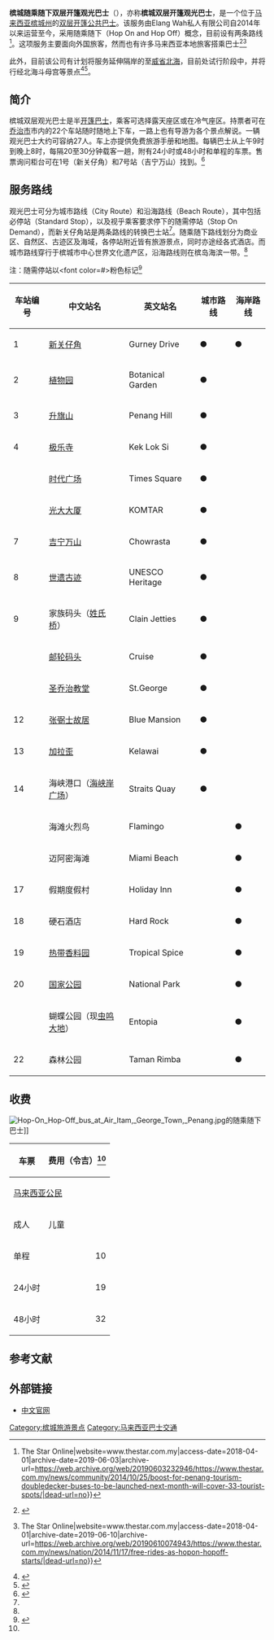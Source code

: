 {{Infobox Bus Route
| image=Hop-On Hop-Off bus at Gurney Drive, George Town, Penang.jpg
| number=槟城随乘随下双层开篷观光巴士<br />
Penang Hop On Hop Off Bus 
| operator=Elang Wah私人有限公司
| start=[[新关仔角|新关仔角]]
| via=[[合您广场|合您广场]]等
| level= 09:00 - 20:00
| frequency= 20至30分钟
| Other_route=无
| vehicle=[[双层巴士|双层]][[開蓬巴士|开篷]][[公共巴士|公共巴士]]
| bgcolor=#5555FF
| fontcolor=#FFFF00
| website={{URL|http://www.myhoponhopoff.com/pg/chinese/|中文官网}}
<br />
{{URL|http://www.myhoponhopoff.com/pg/|英文官网}}
<br />
☎1-800-88-5546
|open=2014
|locale={{MAS}}[[槟城州|槟城州]][[乔治市|乔治市]]
|caption=一辆位于[[新关仔角|新关仔角]]的随乘随下巴士}}
{{HOHO Penang}}
'''槟城随乘随下双层开篷观光巴士'''（{{lang-en|Penang Hop On Hop Off Bus}}），亦称'''槟城双层开篷观光巴士'''，是一个位于[[马来西亚|马来西亚]][[槟城州|槟城州]]的[[双层巴士|双层]][[開蓬巴士|开篷]][[公共巴士|公共巴士]]。该服务由Elang Wah私人有限公司自2014年以来运营至今，采用随乘随下（Hop On and Hop Off）概念，目前设有两条路线<ref>{{Cite web|url=https://www.thestar.com.my/news/community/2014/10/25/boost-for-penang-tourism-doubledecker-buses-to-be-launched-next-month-will-cover-33-tourist-spots/|title=Boost for Penang tourism - Community {{!}} The Star Online|website=www.thestar.com.my|access-date=2018-04-01|archive-date=2019-06-03|archive-url=https://web.archive.org/web/20190603232946/https://www.thestar.com.my/news/community/2014/10/25/boost-for-penang-tourism-doubledecker-buses-to-be-launched-next-month-will-cover-33-tourist-spots/|dead-url=no}}</ref>。这项服务主要面向外国旅客，然而也有许多马来西亚本地旅客搭乘巴士<ref name=":3">{{Cite web|url=http://www.penangtrails.com.my/penang-hop-on-hop-off-bus/|title=Penang Hop-On Hop-Off Bus|last=|first=|date=|website=Penang Trails|access-date=|archive-url=https://web.archive.org/web/20170421042253/http://www.penangtrails.com.my/penang-hop-on-hop-off-bus/|archive-date=2017-04-21|dead-url=yes}}</ref><ref>{{Cite web|url=https://www.thestar.com.my/news/nation/2014/11/17/free-rides-as-hopon-hopoff-starts/|title=Free rides as ‘Hop-On Hop-Off’ starts - Nation {{!}} The Star Online|website=www.thestar.com.my|access-date=2018-04-01|archive-date=2019-06-10|archive-url=https://web.archive.org/web/20190610074943/https://www.thestar.com.my/news/nation/2014/11/17/free-rides-as-hopon-hopoff-starts/|dead-url=no}}</ref>

此外，目前该公司有计划将服务延伸隔岸的至[[威省|威省]][[北海_(槟城)|北海]]，目前处试行阶段中，并将行经北海斗母宫等景点<ref>{{cite news|url=http://www.enanyang.my/news/20160730/%E5%85%8D%E8%B4%B9%E4%B9%98%E5%8F%8C%E5%B1%82%E5%BC%80%E7%AF%B7%E5%B7%B4%E5%A3%ABbr-hoho%E4%BB%8A%E5%BC%80%E8%B7%91%E7%95%85%E6%B8%B8%E6%A7%9F%E5%A8%81/|title=免费乘双层开篷巴士 HOHO今开跑畅游槟威|publisher=[[e南洋|e南洋]]|accessdate=2018-02-28|archive-date=2018-08-16|archive-url=https://web.archive.org/web/20180816085600/http://www.enanyang.my/news/20160730/%E5%85%8D%E8%B4%B9%E4%B9%98%E5%8F%8C%E5%B1%82%E5%BC%80%E7%AF%B7%E5%B7%B4%E5%A3%ABbr-hoho%E4%BB%8A%E5%BC%80%E8%B7%91%E7%95%85%E6%B8%B8%E6%A7%9F%E5%A8%81/|dead-url=no}}</ref><ref>{{cite web|url=http://www.sinchew.com.my/node/1552908|title=可全景观拍摄沿途风光．开篷双层巴士开到北海|date=2016-08-02|publisher=[[星洲网|星洲网]]|access-date=2018-02-28|archive-date=2019-06-05|archive-url=https://web.archive.org/web/20190605150209/http://www.sinchew.com.my/node/1552908|dead-url=no}}</ref>。

==简介==
槟城双层观光巴士是半[[開蓬巴士|开篷巴士]]，乘客可选择露天座区或在冷气座区。持票者可在[[乔治市|乔治市]]市内的22个车站随时随地上下车，一路上也有导游为各个景点解说。一辆观光巴士大约可容纳27人。车上亦提供免费旅游手册和地图。每辆巴士从上午9时到晚上8时，每隔20至30分钟载客一趟，附有24小时或48小时和单程的车票。售票询问柜台可在1号（新关仔角）和7号站（吉宁万山）找到。<ref name="myhoponhopoff.com">{{cite web|url=http://www.myhoponhopoff.com/pg/chinese/|title=Penang Hop On Hop Off - Mandarin Version|website=www.myhoponhopoff.com|access-date=2017-04-02|archive-date=2018-06-10|archive-url=https://web.archive.org/web/20180610103035/http://www.myhoponhopoff.com/pg/chinese/|dead-url=no}}</ref>

==服务路线==
观光巴士可分为城市路线（City Route）和沿海路线（Beach Route），其中包括必停站（Standard Stop），以及视乎乘客要求停下的随需停站（Stop On Demand），而新关仔角站是两条路线的转换巴士站<ref name=":3" />。随乘随下路线划分为商业区、自然区、古迹区及海域，各停站附近皆有旅游景点，同时亦途经各式酒店。而城市路线穿行于槟城市中心世界文化遗产区，沿海路线则在槟岛海滨一带。<ref name="myhoponhopoff.com"/>

注：随需停站以<font color=#{{MBUS color|p}}>粉色</font>标记<ref>{{cite web|url=http://www.myhoponhopoff.com/pg/index.php?pageid=71|title=Penang Hop-On Hop-Off Official Website|website=www.myhoponhopoff.com|access-date=2017-04-02|archive-date=2018-06-04|archive-url=https://web.archive.org/web/20180604092434/http://www.myhoponhopoff.com/pg/index.php?pageid=71|dead-url=no}}</ref>
{| class="wikitable"
|-
! 车站编号 !! 中文站名 !! 英文站名 !! 城市路线 !! 海岸路线
|-
| 1 || [[新关仔角|新关仔角]] || Gurney Drive || ● || ●
|-
| 2 || [[槟城植物园|植物园]] || Botanical Garden || ● || 
|-
| 3 || [[升旗山|升旗山]] || Penang Hill || ● || 
|-
| 4 || [[槟城极乐寺|极乐寺]] || Kek Lok Si || ● || 
|-
| {{color|#{{MBUS color|p}}|5}} || [[槟城时代广场|时代广场]] || Times Square || ● || 
|-
| {{color|#{{MBUS color|p}}|6}} || [[光大大厦|光大大厦]] || KOMTAR || ● || 
|-
| 7 || [[吉宁万山|吉宁万山]] || Chowrasta || ● || 
|-
| 8 || [[乔治市|世遗古迹]] || UNESCO Heritage || ● || 
|-
| 9 || 家族码头（[[姓氏桥|姓氏桥]]） || Clain Jetties || ● || 
|-
| {{color|#{{MBUS color|p}}|10}} || [[瑞典咸码头|邮轮码头]] || Cruise || ● || 
|-
| {{color|#{{MBUS color|p}}|11}} || [[圣乔治教堂_(槟城)|圣乔治教堂]] || St.George || ● || 
|-
| 12 || [[张弼士故居_(马来西亚)|张弼士故居]] || Blue Mansion || ● || 
|-
| 13 || [[槟城卧佛寺|加拉歪]] || Kelawai || ● || 
|-
| 14 || 海峡港口（[[海峡岸广场|海峡岸广场]]） || Straits Quay || ● || 
|-
| {{color|#{{MBUS color|p}}|15}} || 海滩火烈鸟 || Flamingo ||  || ●
|-
| {{color|#{{MBUS color|p}}|16}} || 迈阿密海滩 || Miami Beach ||  || ●
|-
| 17 || 假期度假村 || Holiday Inn ||  || ●
|-
| 18 || 硬石酒店 || Hard Rock ||  || ●
|-
| 19 || [[热带香料园|热带香料园]] || Tropical Spice ||  || ●
|-
| 20 || [[槟城国家公园|国家公园]] || National Park ||  || ●
|-
| {{color|#{{MBUS color|p}}|21}} || 蝴蝶公园（现[[虫鸣大地|虫鸣大地]]） || Entopia ||  || ●
|-
| 22 || 森林公园 || Taman Rimba ||  || ●
|}

== 收费 ==
[[File:Hop-On_Hop-Off_bus_at_Air_Itam,_George_Town,_Penang.jpg|left]]的随乘随下巴士]]
{| class="wikitable"
! rowspan="3" |车票
! colspan="4" |费用（令吉）<ref name=":3" />
|-
! colspan="2" |[[马来西亚人|马来西亚公民]]
! colspan="2" |非马来西亚公民
|-
!成人
!儿童
!成人
!儿童
|-
|单程
| align="right" |10
| align="right" |5
| align="right" |20
| align="right" |10
|-
|24小时
| align="right" |19
| align="right" |12
| colspan="2"  align="right" |N/A<ref name=":0">{{Cite web|url=http://www.myhoponhopoff.com/pg/index.php?pageid=1|title=Penang Hop-On Hop-Off Official Website|website=www.myhoponhopoff.com|language=en|access-date=2018-04-01|archive-date=2016-11-15|archive-url=https://web.archive.org/web/20161115215546/http://www.myhoponhopoff.com/pg/index.php?pageid=1|dead-url=no}}</ref>
|-
|48小时
| align="right" |32
| align="right" |20
| colspan="2"  align="right" |N/A<ref name=":0" />
|}

==参考文献==
{{Portal box|马来西亚|巴士}}
{{reflist}}

==外部链接==
*[http://www.myhoponhopoff.com/pg/chinese/ 中文官网] {{Wayback|url=http://www.myhoponhopoff.com/pg/chinese/ |date=20180610103035 }}

{{槟城公共交通运输}}
[[Category:槟城旅游景点|Category:槟城旅游景点]]
[[Category:马来西亚巴士交通|Category:马来西亚巴士交通]]